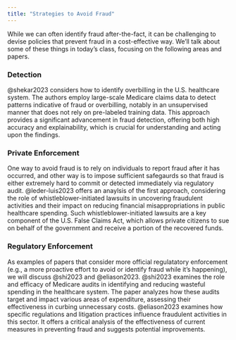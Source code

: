 ```yaml
---
title: "Strategies to Avoid Fraud"
---
```


While we can often identify fraud after-the-fact, it can be challenging to devise policies that prevent fraud in a cost-effective way. We'll talk about some of these things in today's class, focusing on the following areas and papers.

### Detection
@shekar2023 considers how to identify overbilling in the U.S. healthcare system. The authors employ large-scale Medicare claims data to detect patterns indicative of fraud or overbilling, notably in an unsupervised manner that does not rely on pre-labeled training data. This approach provides a significant advancement in fraud detection, offering both high accuracy and explainability, which is crucial for understanding and acting upon the findings. 

### Private Enforcement
One way to avoid fraud is to rely on individuals to report fraud after it has occurred, and other way is to impose sufficient safegaurds so that fraud is either extremely hard to commit or detected immediately via regulatory audit. @leder-luis2023 offers an anaylsis of the first approach, considering the role of whistleblower-initiated lawsuits in uncovering fraudulent activities and their impact on reducing financial misappropriations in public healthcare spending. Such whistleblower-initiated lawsuits are a key component of the U.S. False Claims Act, which allows private citizens to sue on behalf of the government and receive a portion of the recovered funds. 

### Regulatory Enforcement
As examples of papers that consider more official regulatatory enforcement (e.g., a more proactive effort to avoid or identify fraud while it's happening), we will discuss @shi2023 and @eliason2023. @shi2023 examines the role and efficacy of Medicare audits in identifying and reducing wasteful spending in the healthcare system. The paper analyzes how these audits target and impact various areas of expenditure, assessing their effectiveness in curbing unnecessary costs. @eliason2023 examines how specific regulations and litigation practices influence fraudulent activities in this sector. It offers a critical analysis of the effectiveness of current measures in preventing fraud and suggests potential improvements.

